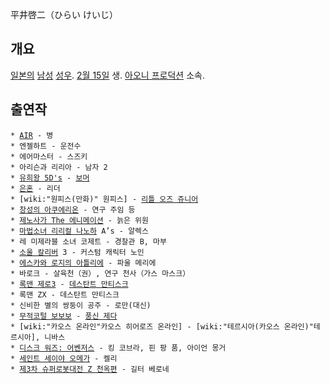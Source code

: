 平井啓二（ひらい けいじ）
== 개요 ==
[[일본]]의 [[남성]] [[성우]]. [[2월 15일]] 생. [[아오니 프로덕션]] 소속.

== 출연작 ==
 * [[AIR]] - 병
 * 엔젤하트 - 운전수
 * 에어마스터 - 스즈키
 * 아리슨과 리리아 - 남자 2
 * [[유희왕 5D's]] - [[보머]]
 * [[은혼]] - 리더
 * [wiki:"원피스(만화)" 원피스] - [[리틀 오즈 쥬니어]]
 * [[창성의 아쿠에리온]] - 연구 주임 등
 * [[제노사가 The 에니메이션]] - 늙은 위원
 * [[마법소녀 리리컬 나노하]] A’s - 알렉스
 * 레 미제라블 소녀 코제트 - 경찰관 B, 마부
 * [[소울 칼리버]] 3 - 커스텀 캐릭터 노인
 * [[에스카와 로지의 아틀리에]] - 파울 메리에
 * 바로크 - 살육천（권）, 연구 천사（가스 마스크）
 * [[록맨 제로3]] - [[데스탄트 만티스크]]
 * 록맨 ZX - 데스탄트 만티스크
 * 신비한 별의 쌍둥이 공주 - 로만(대신)
 * [[무적코털 보보보]] - [[풍신 제다]]
 * [wiki:"카오스 온라인"카오스 히어로즈 온라인] - [wiki:"테르시아(카오스 온라인)"테르시아], 니바스
 * [[디스크 워즈: 어벤저스]] - 킹 코브라, 핀 팡 품, 아이언 몽거
 * [[세인트 세이야 오메가]] - 켈리
 * [[제3차 슈퍼로봇대전 Z 천옥편]] - 길터 베로네
